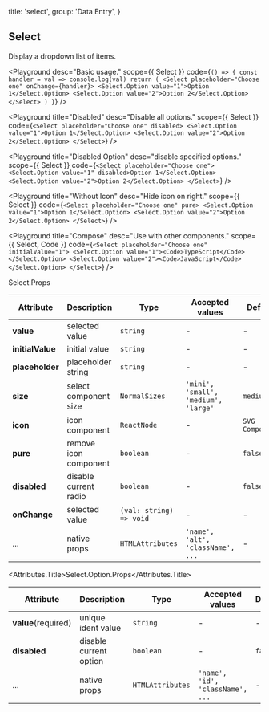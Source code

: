 
  title: 'select',
  group: 'Data Entry',
}

## Select

Display a dropdown list of items.

<Playground
  desc="Basic usage."
  scope={{ Select }}
  code={`
() => {
  const handler = val => console.log(val)
  return (
    <Select placeholder="Choose one" onChange={handler}>
      <Select.Option value="1">Option 1</Select.Option>
      <Select.Option value="2">Option 2</Select.Option>
    </Select>
  )
}
`} />

<Playground
  title="Disabled"
  desc="Disable all options."
  scope={{ Select }}
  code={`
<Select placeholder="Choose one" disabled>
  <Select.Option value="1">Option 1</Select.Option>
  <Select.Option value="2">Option 2</Select.Option>
</Select>
`} />

<Playground
  title="Disabled Option"
  desc="disable specified options."
  scope={{ Select }}
  code={`
<Select placeholder="Choose one">
  <Select.Option value="1" disabled>Option 1</Select.Option>
  <Select.Option value="2">Option 2</Select.Option>
</Select>
`} />

<Playground
  title="Without Icon"
  desc="Hide icon on right."
  scope={{ Select }}
  code={`
<Select placeholder="Choose one" pure>
  <Select.Option value="1">Option 1</Select.Option>
  <Select.Option value="2">Option 2</Select.Option>
</Select>
`} />

<Playground
  title="Compose"
  desc="Use with other components."
  scope={{ Select, Code }}
  code={`
<Select placeholder="Choose one" initialValue="1">
  <Select.Option value="1"><Code>TypeScript</Code></Select.Option>
  <Select.Option value="2"><Code>JavaScript</Code></Select.Option>
</Select>
`} />


<Attributes edit="/pages/en-us/components/select.mdx">
<Attributes.Title>Select.Props</Attributes.Title>

| Attribute | Description | Type | Accepted values | Default
| ---------- | ---------- | ---- |  -------------- | ------ |
| **value** | selected value | `string` | - | - |
| **initialValue** | initial value | `string` | - | - |
| **placeholder** | placeholder string | `string` | - | - |
| **size** | select component size | `NormalSizes` | `'mini', 'small', 'medium', 'large'` | `medium` |
| **icon** | icon component | `ReactNode` | - | `SVG Component` |
| **pure** | remove icon component | `boolean` | - | `false` |
| **disabled** | disable current radio | `boolean` | - | `false` |
| **onChange** | selected value | `(val: string) => void` | - | - |
| ... | native props | `HTMLAttributes` | `'name', 'alt', 'className', ...` | - |

<Attributes.Title>Select.Option.Props</Attributes.Title>

| Attribute | Description | Type | Accepted values | Default
| ---------- | ---------- | ---- |  -------------- | ------ |
| **value**(required) | unique ident value | `string` | - | - |
| **disabled** | disable current option | `boolean` | - | `false` |
| ... | native props | `HTMLAttributes` | `'name', 'id', 'className', ...` | - |

</Attributes>

